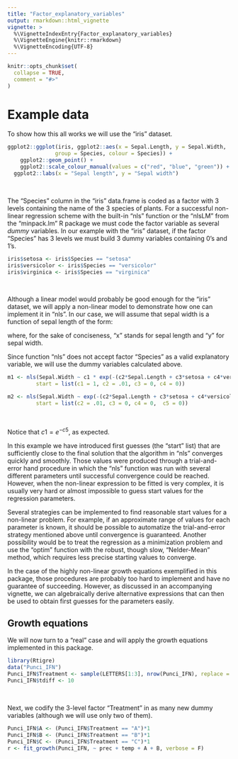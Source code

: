 ```yaml
---
title: "Factor_explanatory_variables"
output: rmarkdown::html_vignette
vignette: >
  %\VignetteIndexEntry{Factor_explanatory_variables}
  %\VignetteEngine{knitr::rmarkdown}
  %\VignetteEncoding{UTF-8}
---
```


```r
knitr::opts_chunk$set(
  collapse = TRUE,
  comment = "#>"
)
```




# Example data

To show how this all works we will use the "iris" dataset.


```r
ggplot2::ggplot(iris, ggplot2::aes(x = Sepal.Length, y = Sepal.Width,
               group = Species, colour = Species)) + 
    ggplot2::geom_point() +
    ggplot2::scale_colour_manual(values = c("red", "blue", "green")) +
  ggplot2::labs(x = "Sepal length", y = "Sepal width")
```

<br>

The "Species" column in the "iris" data.frame is coded as a factor with 3 levels containing the name of the 3 species of plants. For a successful non-linear regression scheme with the built-in "nls" function or the "nlsLM" from the "minpack.lm" R package we must code the factor variable as several *dummy* variables. In our example with the "iris" dataset, if the factor "Species" has 3 levels we must build 3 dummy variables containing 0's and 1's.

```r
iris$setosa <- iris$Species == "setosa"
iris$versicolor <- iris$Species == "versicolor"
iris$virginica <- iris$Species == "virginica"
```

<br>

Although a linear model would probably be good enough for the "iris" dataset, we will apply a non-linear model to demonstrate how one can implement it in "nls". In our case, we will assume that sepal width is a function of sepal length of the form:

```{=tex}
\begin{equation}
f\left(y\right)=c1\cdot\ e^{-\left(c2\cdot x+Species\right)}
\end{equation}
```

where, for the sake of conciseness, "x" stands for sepal length and "y" for sepal width.
<br>

Since function "nls" does not accept factor "Species" as a valid explanatory variable, we will use the dummy variables calculated above.

```r
m1 <- nls(Sepal.Width ~ c1 * exp(-(c2*Sepal.Length + c3*setosa + c4*versicolor)), iris,
         start = list(c1 = 1, c2 = .01, c3 = 0, c4 = 0))

m2 <- nls(Sepal.Width ~ exp(-(c2*Sepal.Length + c3*setosa + c4*versicolor + c5*virginica)), iris,
         start = list(c2 = .01, c3 = 0, c4 = 0,  c5 = 0))
```

<br>

Notice that $c1=e^{-c5}$, as expected.

In this example we have introduced first guesses (the "start" list) that are sufficiently close to the final solution that the algorithm in "nls" converges quickly and smoothly. Those values were produced through a trial-and-error hand procedure in which the "nls" function was run with several different parameters until successful convergence could be reached. However, when the non-linear expression to be fitted is very complex, it is usually very hard or almost impossible to guess start values for the regression parameters.

Several strategies can be implemented to find reasonable start values for a non-linear problem. For example, if an approximate range of values for each parameter is known, it should be possible to automatize the trial-and-error strategy mentioned above until convergence is guaranteed. Another possibility would be to treat the regression as a minimization problem and use the "optim" function with the robust, though slow, "Nelder-Mean" method, which requires less precise starting values to converge.

In the case of the highly non-linear growth equations exemplified in this package, those procedures are probably too hard to implement and have no guarantee of succeeding. However, as discussed in an accompanying vignette, we can algebraically derive alternative expressions that can then be used to obtain first guesses for the parameters easily.



## Growth equations

We will now turn to a "real" case and will apply the growth equations implemented in this package.

```r
library(Rtigre)
data("Punci_IFN")
Punci_IFN$Treatment <- sample(LETTERS[1:3], nrow(Punci_IFN), replace = T)
Punci_IFN$tdiff <- 10
```


<br>

Next, we codify the 3-level factor "Treatment" in as many new dummy variables (although we will use only two of them).

```r
Punci_IFN$A <- (Punci_IFN$Treatment == "A")*1
Punci_IFN$B <- (Punci_IFN$Treatment == "B")*1
Punci_IFN$C <- (Punci_IFN$Treatment == "C")*1
r <- fit_growth(Punci_IFN, ~ prec + temp + A + B, verbose = F)
```

